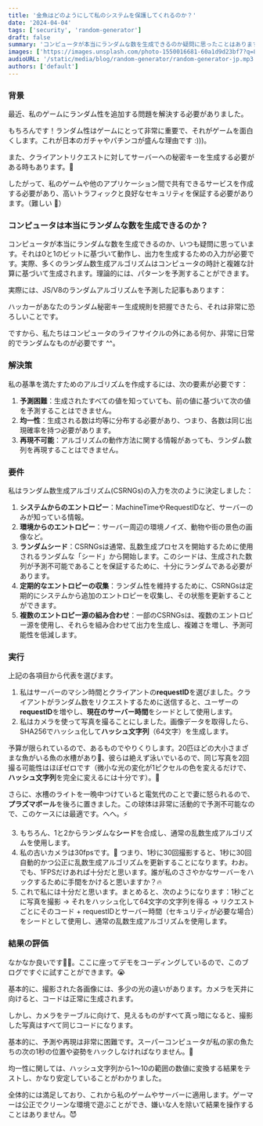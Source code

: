 ```yaml
---
title: '金魚はどのようにして私のシステムを保護してくれるのか？'
date: '2024-04-04'
tags: ['security', 'random-generator']
draft: false
summary: 'コンピュータが本当にランダムな数を生成できるのか疑問に思ったことはありますか？どうやって無邪気な金魚がランダムなコードを生成して、ハッキングから保護するのか？これはCloudFlareが世界中の大量のインターネットトラフィックを守るために使用している方法です。'
images: ['https://images.unsplash.com/photo-1550016681-60a1d9d23bf7?q=80&w=2963&auto=format&fit=crop&ixlib=rb-4.0.3&ixid=M3wxMjA3fDB8MHxwaG90by1wYWdlfHx8fGVufDB8fHx8fA%3D%3D']
audioURL: '/static/media/blog/random-generator/random-generator-jp.mp3'
authors: ['default']
---
```



### **背景**

最近、私のゲームにランダム性を追加する問題を解決する必要がありました。

もちろんです！ランダム性はゲームにとって非常に重要で、それがゲームを面白くします。これが日本のガチャやパチンコが盛んな理由です :)))。

また、クライアントリクエストに対してサーバーへの秘密キーを生成する必要がある時もあります。🔐

したがって、私のゲームや他のアプリケーション間で共有できるサービスを作成する必要があり、高いトラフィックと良好なセキュリティを保証する必要があります。（難しい 🥲）

### **コンピュータは本当にランダムな数を生成できるのか？**

コンピュータが本当にランダムな数を生成できるのか、いつも疑問に思っています。それは0と1のビットに基づいて動作し、出力を生成するための入力が必要です。実際、多くのランダム数生成アルゴリズムはコンピュータの時計と複雑な計算に基づいて生成されます。理論的には、パターンを予測することができます。

実際には、JS/V8のランダムアルゴリズムを予測した記事もあります：

<YouTubeEmbed url="https://www.youtube.com/watch?v=-h_rj2-HP2E" />

ハッカーがあなたのランダム秘密キー生成規則を把握できたら、それは非常に恐ろしいことです。

ですから、私たちはコンピュータのライフサイクルの外にある何か、非常に日常的でランダムなものが必要です ^^。

### **解決策**

私の基準を満たすためのアルゴリズムを作成するには、次の要素が必要です：

1. **予測困難**：生成されたすべての値を知っていても、前の値に基づいて次の値を予測することはできません。
2. **均一性**：生成される数は均等に分布する必要があり、つまり、各数は同じ出現確率を持つ必要があります。
3. **再現不可能**：アルゴリズムの動作方法に関する情報があっても、ランダム数列を再現することはできません。

### **要件**

私はランダム数生成アルゴリズム(CSRNGs)の入力を次のように決定しました：

1. **システムからのエントロピー**：MachineTimeやRequestIDなど、サーバーのみが知っている情報。
2. **環境からのエントロピー**：サーバー周辺の環境ノイズ、動物や街の景色の画像など。
3. **ランダムシード**：CSRNGsは通常、乱数生成プロセスを開始するために使用されるランダムな「シード」から開始します。このシードは、生成された数列が予測不可能であることを保証するために、十分にランダムである必要があります。
4. **定期的なエントロピーの収集**：ランダム性を維持するために、CSRNGsは定期的にシステムから追加のエントロピーを収集し、その状態を更新することができます。
5. **複数のエントロピー源の組み合わせ**：一部のCSRNGsは、複数のエントロピー源を使用し、それらを組み合わせて出力を生成し、複雑さを増し、予測可能性を低減します。

### **実行**

上記の各項目から代表を選びます。

1. 私はサーバーのマシン時間とクライアントの**requestID**を選びました。クライアントがランダム数をリクエストするために送信すると、ユーザーの**requestID**を増やし、**現在のサーバー時間**をシードとして使用します。
2. 私はカメラを使って写真を撮ることにしました。画像データを取得したら、SHA256でハッシュ化して**ハッシュ文字列**（64文字）を生成します。

予算が限られているので、あるものでやりくりします。20匹ほどの大小さまざまな魚がいる魚の水槽があり🐳、彼らは絶えず泳いでいるので、同じ写真を2回撮る可能性はほぼゼロです（微小な光の変化が1ピクセルの色を変えるだけで、**ハッシュ文字列**を完全に変えるには十分です）。🌝

さらに、水槽のライトを一晩中つけていると電気代のことで妻に怒られるので、**プラズマボール**を後ろに置きました。この球体は非常に活動的で予測不可能なので、このケースには最適です。へへ。⚡

3. もちろん、1と2からランダムな**シード**を合成し、通常の乱数生成アルゴリズムを使用します。
4. 私の古いカメラは30fpsです。📸 つまり、1秒に30回撮影すると、1秒に30回自動的かつ公正に乱数生成アルゴリズムを更新することになります。わお。でも、1FPSだけあれば十分だと思います。誰が私のささやかなサーバーをハックするために手間をかけると思いますか？🔥
5. これで私には十分だと思います。まとめると、次のようになります：1秒ごとに写真を撮影 → それをハッシュ化して64文字の文字列を得る → リクエストごとにそのコード + requestIDとサーバー時間（セキュリティが必要な場合）をシードとして使用し、通常の乱数生成アルゴリズムを使用します。

### **結果の評価**

なかなか良いです👍🏻。ここに座ってデモをコーディングしているので、このブログですぐに試すことができます。😭

<RandomGenerator />

基本的に、撮影された各画像には、多少の光の違いがあります。カメラを天井に向けると、コードは正常に生成されます。

しかし、カメラをテーブルに向けて、見えるものがすべて真っ暗になると、撮影した写真はすべて同じコードになります。

基本的に、予測や再現は非常に困難です。スーパーコンピュータが私の家の魚たちの次の1秒の位置や姿勢をハックしなければなりません。🦈

均一性に関しては、ハッシュ文字列から1～10の範囲の数値に変換する結果をテストし、かなり安定していることがわかりました。

全体的には満足しており、これから私のゲームやサーバーに適用します。ゲーマーは公正でクリーンな環境で遊ぶことができ、嫌いな人を除いて結果を操作することはありません。😈